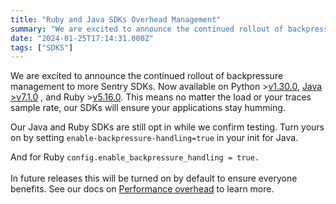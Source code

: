 ```yaml
---
title: "Ruby and Java SDKs Overhead Management"
summary: "We are excited to announce the continued rollout of backpressure management to more Sentry SDKs. Now available on Python > v1.30.0 , Java >v7.1.0 , and Ruby..."
date: "2024-01-25T17:14:31.000Z"
tags: ["SDKS"]
---
```


  We are excited to announce the continued rollout of backpressure management to more Sentry SDKs. Now available on Python >[v1.30.0](https://github.com/getsentry/sentry-python/releases/tag/1.30.0), [Java >v7.1.0](https://github.com/getsentry/sentry-java/releases/tag/7.1.0) , and Ruby >[v5.16.0](https://github.com/getsentry/sentry-ruby/releases/tag/5.16.0). This means no matter the load or your traces sample rate, our SDKs will ensure your applications stay humming.

Our Java and Ruby SDKs are still opt in while we confirm testing. Turn yours on by setting `enable-backpressure-handling=true` in your init for Java.

And for Ruby `config.enable_backpressure_handling = true.`\
\
In future releases this will be turned on by default to ensure everyone benefits. See our docs on [Performance overhead](https://docs.sentry.io/product/performance/performance-overhead/#will-performance-break-my-application) to learn more.

